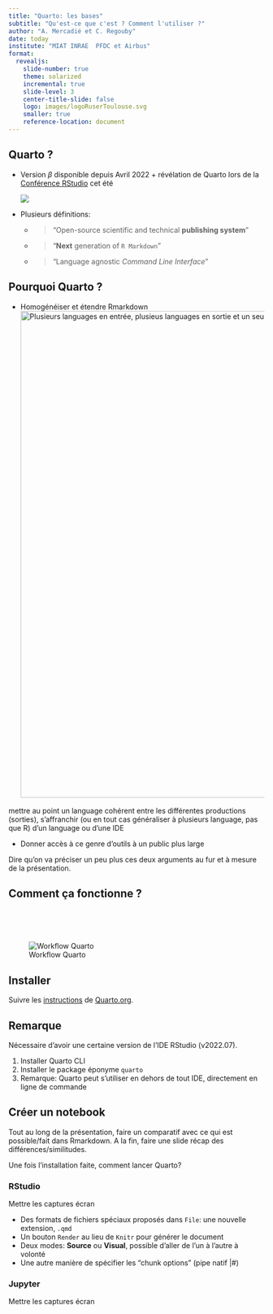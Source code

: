 ```yaml
---
title: "Quarto: les bases"
subtitle: "Qu'est-ce que c'est ? Comment l'utiliser ?"
author: "A. Mercadié et C. Regouby"
date: today
institute: "MIAT INRAE  PFDC et Airbus"
format:
  revealjs: 
    slide-number: true
    theme: solarized
    incremental: true
    slide-level: 3
    center-title-slide: false
    logo: images/logoRuserToulouse.svg
    smaller: true
    reference-location: document
---
```


## Quarto ?

-   Version $\beta$ disponible depuis Avril 2022 + révélation de Quarto lors de la [Conférence RStudio](https://quarto.org/docs/blog/posts/2022-06-21-rstudio-conf-2022-quarto/) cet été

    ![](images/quartologo.png)

-   Plusieurs définitions:

    -   

        > "Open-source scientific and technical **publishing system**"

    -   

        > "**Next** generation of `R Markdown`"

    -   

        > "Language agnostic *Command Line Interface*"

## Pourquoi Quarto ?

-   Homogénéiser et étendre Rmarkdown [![Plusieurs languages en entrée, plusieus languages en sortie et un seul intermédiaire !](images/3-teach/many-lang-qmd-to-output.png){fig-align="center" width="957"}](https://posit.co/keynotes/hello-quarto-share-collaborate-teach-reimagine/)

::: notes
mettre au point un language cohérent entre les différentes productions (sorties), s'affranchir (ou en tout cas généraliser à plusieurs language, pas que R) d'un language ou d'une IDE
:::

-   Donner accès à ce genre d'outils à un public plus large

::: notes
Dire qu'on va préciser un peu plus ces deux arguments au fur et à mesure de la présentation.
:::

## Comment ça fonctionne ?

\
\
\

![Workflow Quarto](images/rstudio-qmd-how-it-works.png)

## Installer

Suivre les [instructions](https://quarto.org/docs/get-started/) de [Quarto.org](https://quarto.org/).

::: callout-caution
## Remarque

Nécessaire d'avoir une certaine version de l'IDE RStudio (v2022.07).
:::

1)  Installer Quarto CLI
2)  Installer le package éponyme `quarto`
3)  Remarque: Quarto peut s'utiliser en dehors de tout IDE, directement en ligne de commande

## Créer un notebook

::: notes
Tout au long de la présentation, faire un comparatif avec ce qui est possible/fait dans Rmarkdown. A la fin, faire une slide récap des différences/similitudes.
:::

Une fois l'installation faite, comment lancer Quarto?

::: panel-tabset
### RStudio

::: notes
Mettre les captures écran
:::

-   Des formats de fichiers spéciaux proposés dans `File`: une nouvelle extension, `.qmd`
-   Un bouton `Render` au lieu de `Knitr` pour générer le document
-   Deux modes: **Source** ou **Visual**, possible d'aller de l'un à l'autre à volonté
-   Une autre manière de spécifier les "chunk options" (pipe natif $|\#$)

### Jupyter

Mettre les captures écran
:::
